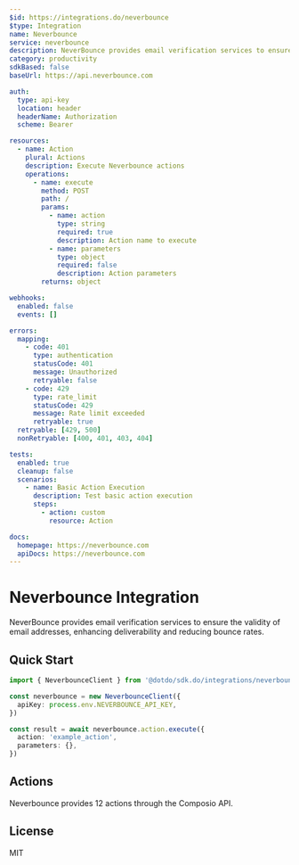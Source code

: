 ```yaml
---
$id: https://integrations.do/neverbounce
$type: Integration
name: Neverbounce
service: neverbounce
description: NeverBounce provides email verification services to ensure the validity of email addresses, enhancing deliverability and reducing bounce rates.
category: productivity
sdkBased: false
baseUrl: https://api.neverbounce.com

auth:
  type: api-key
  location: header
  headerName: Authorization
  scheme: Bearer

resources:
  - name: Action
    plural: Actions
    description: Execute Neverbounce actions
    operations:
      - name: execute
        method: POST
        path: /
        params:
          - name: action
            type: string
            required: true
            description: Action name to execute
          - name: parameters
            type: object
            required: false
            description: Action parameters
        returns: object

webhooks:
  enabled: false
  events: []

errors:
  mapping:
    - code: 401
      type: authentication
      statusCode: 401
      message: Unauthorized
      retryable: false
    - code: 429
      type: rate_limit
      statusCode: 429
      message: Rate limit exceeded
      retryable: true
  retryable: [429, 500]
  nonRetryable: [400, 401, 403, 404]

tests:
  enabled: true
  cleanup: false
  scenarios:
    - name: Basic Action Execution
      description: Test basic action execution
      steps:
        - action: custom
          resource: Action

docs:
  homepage: https://neverbounce.com
  apiDocs: https://neverbounce.com
---
```


# Neverbounce Integration

NeverBounce provides email verification services to ensure the validity of email addresses, enhancing deliverability and reducing bounce rates.

## Quick Start

```typescript
import { NeverbounceClient } from '@dotdo/sdk.do/integrations/neverbounce'

const neverbounce = new NeverbounceClient({
  apiKey: process.env.NEVERBOUNCE_API_KEY,
})

const result = await neverbounce.action.execute({
  action: 'example_action',
  parameters: {},
})
```

## Actions

Neverbounce provides 12 actions through the Composio API.

## License

MIT
